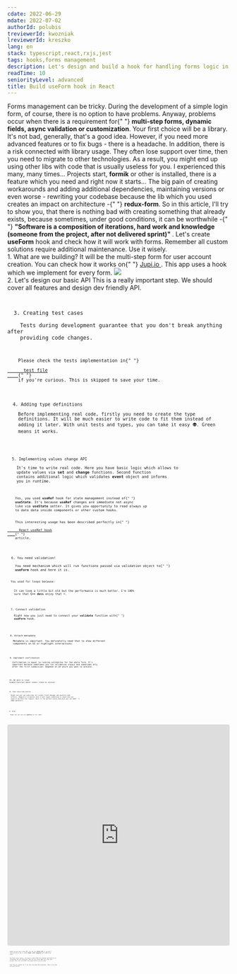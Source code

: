 ```yaml
---
cdate: 2022-06-29
mdate: 2022-07-02
authorId: polubis
treviewerId: kwozniak
lreviewerId: kreszko
lang: en
stack: typescript,react,rxjs,jest
tags: hooks,forms management
description: Let's design and build a hook for handling forms logic in an easy and scalable way.
readTime: 10
seniorityLevel: advanced
title: Build useForm hook in React
---
```


<Prelude>
  <M>
    Forms management can be tricky. During the development of a simple login
    form, of course, there is no option to have problems. Anyway, problems occur
    when there is a requirement for{" "}
    <B>multi-step forms, dynamic fields, async validation or customization</B>.
  </M>
  <M>
    Your first choice will be a library. It's not bad, generally, that's a good
    idea. However, if you need more advanced features or to fix bugs - there is
    a headache.
  </M>
  <M>
    In addition, there is a risk connected with library usage. They often lose
    support over time, then you need to migrate to other technologies. As a
    result, you might end up using other libs with code that is usually useless
    for you.
  </M>
  <M>
    I experienced this many, many times... Projects start, <B>formik</B> or
    other is installed, there is a feature which you need and right now it
    starts... The big pain of creating workarounds and adding additional
    dependencies, maintaining versions or even worse - rewriting your codebase
    because the lib which you used creates an impact on architecture -{" "}
    <B>redux-form</B>.
  </M>
  <M>
    So in this article, I'll try to show you, that there is nothing bad with
    creating something that already exists, because sometimes, under good
    conditions, it can be worthwhile -{" "}
    <B>
      "Software is a composition of iterations, hard work and knowledge (someone
      from the project, after not delivered sprint)"
    </B>
    .
  </M>
  <M>
    Let's create <B>useForm</B> hook and check how it will work with forms.
  </M>
  <Hint hasBg>
    Remember all custom solutions require additional maintenance. Use it wisely.
  </Hint>
</Prelude>

<Section>
  <XL>1. What are we building?</XL>
  <M>
    It will be the multi-step form for user account creation. You can check how
    it works on{" "}
    <A href="https://pillarclient.z16.web.core.windows.net/register" outside>
      Jupi.io
    </A>
    . This app uses a hook which we implement for every form.
  </M>
  <Img
    src="https://rawcdn.githack.com/polubis/Build-useForm-hook-in-React/8524e26360f0ee5764cd024df0dfdf3f3fc0015e/src/snippets/Example.gif"
    description="I'm fancy multi-step form"
  />
</Section>

<Section>
  <XL>2. Let's design our basic API</XL>
  <M>
    This is a really important step. We should cover all features and design dev
    friendly API.
  </M>
  <Code
    mode="dynamic"
    lang="tsx"
    description="Generic API for form management"
    linesCount={35}
    src="https://raw.githubusercontent.com/polubis/Build-useForm-hook-in-React/main/src/snippets/1-design-api.ts"
  />
</Section>

<Section>
  <XL>3. Creating test cases</XL>
  <M>
    Tests during development guarantee that you don't break anything after
    providing code changes.
  </M>
  <Code
    mode="dynamic"
    lang="ts"
    description="Testing is important"
    linesCount={49}
    src="https://raw.githubusercontent.com/polubis/Build-useForm-hook-in-React/main/src/snippets/2-creating-test-cases.ts"
  />
  <Hint hasBg>
    Please check the tests implementation in{" "}
    <A
      href="https://github.com/polubis/Build-useForm-hook-in-React/blob/main/src/libs/form/useForm.test.ts"
      outside
    >
      test file
    </A>{" "}
    if you're curious. This is skipped to save your time.
  </Hint>
</Section>

<Section>
  <XL>4. Adding type definitions</XL>
  <M>
    Before implementing real code, firstly you need to create the type
    definitions. It will be much easier to write code to fit them instead of
    adding it later. With unit tests and types, you can take it easy 👽. Green
    means it works.
  </M>
  <Code
    mode="dynamic"
    lang="ts"
    description="Defining API shape"
    linesCount={54}
    src="https://raw.githubusercontent.com/polubis/Build-useForm-hook-in-React/main/src/snippets/3-add-type-defs.ts"
  />
</Section>

<Section>
  <XL>5. Implementing values change API</XL>
  <M>
    It's time to write real code. Here you have basic logic which allows to
    update values via <B>set</B> and <B>change</B> functions. Second function
    contains additional logic which validates <B>event</B> object and informs
    you in runtime.
  </M>
  <Code
    mode="dynamic"
    lang="ts"
    description="Right now you can change stuff"
    linesCount={58}
    src="https://raw.githubusercontent.com/polubis/Build-useForm-hook-in-React/main/src/snippets/4-basic-api-implementation.ts"
  />
  <M>
    Yes, you used <B>useRef</B> hook for state management instead of{" "}
    <B>useState</B>. It's because <B>useRef</B> changes are immediete not async
    like via <B>useState</B> setter. It gives you opportunity to read always up
    to date data inside components or other custom hooks.
  </M>
  <Hint hasBg>
    This interesting usage has been described perfectly in{" "}
    <A
      outside
      href="https://greenonsoftware.com/articles/react/react-use-ref-hook/"
    >
      React useRef hook
    </A>{" "}
    article.
  </Hint>
</Section>

<Section>
  <XL>6. You need validation!</XL>
  <M>
    You need mechanism which will run functions passed via validation object to{" "}
    <B>useForm</B> hook and here it is.
  </M>
  <Code
    mode="dynamic"
    lang="ts"
    description="Validate with for loops in 2022"
    linesCount={44}
    src="https://raw.githubusercontent.com/polubis/Build-useForm-hook-in-React/main/src/snippets/5-add-validation-function.ts"
  />
  <M>You used for loops because:</M>
  <List items="They are little bit faster than forEach() | reduce() | map() or others, We have an option to stop execution at any time" />
  <M>
    It can look a little bit old but the performance is much better. I'm 100%
    sure that <B>C++ devs</B> enjoy that ⌨️.
  </M>
</Section>

<Section>
  <XL>7. Connect validation</XL>
  <M>
    Right now you just need to connect your <B>validate</B> function with{" "}
    <B>useForm</B> hook.
  </M>
  <Code
    mode="dynamic"
    lang="ts"
    description="Validation connected"
    linesCount={17}
    src="https://raw.githubusercontent.com/polubis/Build-useForm-hook-in-React/main/src/snippets/6-add-validation-to-use-form.ts"
  />
</Section>

<Section>
  <XL>8. Attach metadata</XL>
  <M>
    Metadata is important. You definetelly need that to show different
    components on UI or highlight interactions.
  </M>
  <Code
    mode="dynamic"
    lang="ts"
    description="Metadata attached"
    linesCount={22}
    src="https://raw.githubusercontent.com/polubis/Build-useForm-hook-in-React/main/src/snippets/7-add-metadata-support.ts"
  />
</Section>

<Section>
  <XL>9. Implement confirmation</XL>
  <M>
    Confirmation is equal to running validation for the whole form. It's
    important because sometimes you run validation always and sometimes only
    after the first submission. Depends on UX which you want to achieve.
  </M>
  <Code
    mode="dynamic"
    lang="ts"
    description="You can submit now"
    linesCount={17}
    src="https://raw.githubusercontent.com/polubis/Build-useForm-hook-in-React/main/src/snippets/8-add-confirm-handle.ts"
  />
</Section>

<Section>
  <XL>10. Be able to reset</XL>
  <M>Simple function which resets state to initial.</M>
  <Code
    mode="dynamic"
    lang="ts"
    description="Reset everything"
    linesCount={14}
    src="https://raw.githubusercontent.com/polubis/Build-useForm-hook-in-React/main/src/snippets/9-add-option-to-reset.ts"
  />
</Section>

<Section>
  <XL>11. Push subscribe button</XL>
  <M>
    Right now you can subscribe for single field changes and perform side
    effects. Imagine a situation when a user types something in input and you
    need to perform the request. Here is the perfect place and also you can add{" "}
    <B>rxjs</B> operators.
  </M>
  <Code
    mode="dynamic"
    lang="ts"
    description="Subscribe for changes"
    linesCount={18}
    src="https://raw.githubusercontent.com/polubis/Build-useForm-hook-in-React/main/src/snippets/10-add-option-to-listen.ts"
  />
</Section>

<Section>
  <XL>12. Usage</XL>
  <M>
    Right now you can use <B>useForm</B> for all cases.
  </M>
  <Code
    mode="dynamic"
    lang="tsx"
    description="Steps, steps and steps"
    linesCount={212}
    src="https://raw.githubusercontent.com/polubis/Build-useForm-hook-in-React/main/src/containers/register/Register.tsx"
  />
</Section>

<Demo label="Full example" height="500px">
  <iframe
    src="https://codesandbox.io/embed/build-useform-hook-in-react-j3v956?fontsize=14&hidenavigation=1&theme=dark"
    style="width:100%; height:500px; border:0; border-radius: 4px; overflow:hidden;"
    title="Build useForm hook in React"
    allow="accelerometer; ambient-light-sensor; camera; encrypted-media; geolocation; gyroscope; hid; microphone; midi; payment; usb; vr; xr-spatial-tracking"
    sandbox="allow-forms allow-modals allow-popups allow-presentation allow-same-origin allow-scripts"
  ></iframe>
</Demo>

<Summary>
  <M>
    Right now you have a base API. You can use <B>Context API</B> if you don't
    like prop drilling or create <B>higher order component</B> with additional
    logic.
  </M>
  <M>
    Use these tools wisely. You need to understand the problems and benefits of
    technology and the techniques that you are using. Make sure that your
    project fits into solutions like those before you use them.
  </M>
  <M>
    Feel free to contact me if you have any questions/proposals. Have a nice day
    and good health!
  </M>
</Summary>
